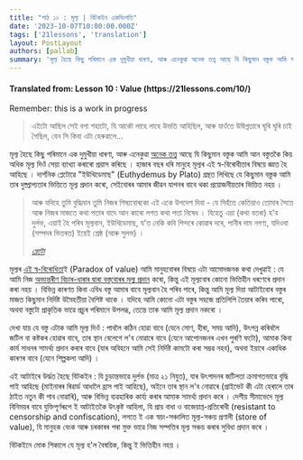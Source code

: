 ```yaml
---
title: "পাঠ ১০ : মূল্য | বিটকইন একবিংশতি"
date: '2023-10-07T10:00:00.000Z'
tags: ['21lessons', 'translation']
layout: PostLayout
authors: [pallab]
summary: 'মূল্য হৈছে কিছু পৰিমানে এক দুমুখীয়া ধাৰণা, আৰু এনেকুৱা অনেক তত্ত্ব আছে যি কিছুমান বস্তুক আমি আন বস্তুতকৈ কিয় অধিক মূল্য দিওঁ সেয়া ব্যাখ্যা কৰাৰো প্ৰয়াস কৰিছে । হাজাৰ বছৰ ধৰি মানুহে মূল্যৰ এই স্ব-বিৰোধীতাৰ বিষয়ে জ্ঞাত হৈ আহিছে ।...'
---
```


<div style={{textAlign:"center"}}>
    <h4> Translated from: Lesson 10 : Value (https://21lessons.com/10/) </h4>
    <p style={{color:"red"}}> Remember: this is a work in progress </p>
</div>

> এইটো আছিল সেই বগা শহাটো, যি আকৌ লাহে লাহে উভতি আহিছিল, আৰু যাওঁতে উদ্বিগ্নতাৰে ঘূৰি ঘূৰি চাই গৈছিল, যেন সি কিবা এটা হেৰুৱালে...

মূল্য হৈছে কিছু পৰিমানে এক দুমুখীয়া ধাৰণা, আৰু এনেকুৱা [অনেক তত্ত্ব](https://en.wikipedia.org/wiki/Theory_of_value_%28economics%29) আছে যি কিছুমান বস্তুক আমি আন বস্তুতকৈ কিয় অধিক মূল্য দিওঁ সেয়া ব্যাখ্যা কৰাৰো প্ৰয়াস কৰিছে ।
হাজাৰ বছৰ ধৰি মানুহে মূল্যৰ এই স্ব-বিৰোধীতাৰ বিষয়ে জ্ঞাত হৈ আহিছে ।
দাৰ্শনিক প্লেটোৱে "ইউথিডেমাছ" (Euthydemus by Plato) গ্ৰন্থত লিখিছে যে কিছুমান বস্তুক আমি তাৰ দুষ্প্ৰাপ্যতাৰ ভিত্তিতে মূল্য প্ৰদান কৰো, সেইবোৰৰ আমাৰ জীৱন যাপনৰ বাবে থকা প্ৰয়োজনীয়তাৰ ভিত্তিত নহয় ।

> আৰু যদিহে তুমি বুদ্ধিমান তুমি নিজৰ শিষ্যবোৰকো এই একে উপদেশ দিবা - যে সিহঁতে কেতিয়াও তোমাৰ সৈতে আৰু নিজৰ মাজতে কথা পতাৰ বাদে আন কাৰো লগত কথা পতা নিষেধ ।
> যিহেতু এয়া (কথা বতৰা) হ'ব দুৰ্লভ, এয়াই হৈ পৰিব মূল্যবান, ইউথিডেমাছ, য'ত নেকি কবি পিন্দৰে কোৱাৰ দৰে, পানীৰ দাম নগণ্য, যদিওবা (সম্পদৰ ভিতৰত) ইয়েই শ্ৰেষ্ঠ (আৰু সুলভ) ।
>
> <cite> [প্লেটো](http://www.perseus.tufts.edu/hopper/text?doc=plat.+euthyd.+304b) </cite>

মূল্যৰ [এই স্ব-বিৰোধিতা](https://en.wikipedia.org/wiki/Paradox_of_value)ই (Paradox of value) আমি মানুহবোৰৰ বিষয়ে এটা আমোদজনক কথা দেখুৱাই : যে আমি নিজ [অভ্যন্তৰীণ বিচাৰ-ধাৰাৰ দ্বাৰা বস্তুবোৰৰ মূল্য প্ৰদান](https://en.wikipedia.org/wiki/Subjective_theory_of_value) কৰো, কিন্তু এই মূল্যবোৰ কোনো ভিত্তিহীন ধৰণেৰে প্ৰদান কৰা নহয় ।
বিভিন্ন কাৰণত কিবা এবিধ বস্তু আমাৰ বাবে মূল্যবান হৈ পৰিব পাৰে, কিন্তু আমি মূল্য দিয়া আটাইবোৰ বস্তুৰ মাজত কিছুমান নিৰ্দিষ্ট উমৈহতীয়া বৈশিষ্ট থাকে ।
যদিহে আমি কোনো এটা বস্তুৰ সহজে প্ৰতিলিপি তৈয়াৰ কৰিব পাৰো, অথবা বস্তুটো প্ৰাকৃতিক ভাৱে প্রচুৰ পৰিমানে উপলব্ধ, তেন্তে তাক আমি মূল্য প্ৰদান নকৰো ।

দেখা যায় যে বস্তু এটাক আমি  মূল্য দিওঁ : পাবলৈ কঠিন হোৱা বাবে (যেনে সোণ, হীৰা, সময় আদি), উৎপন্ন কৰিবলৈ জটিল বা কষ্টকৰ হোৱাৰ বাবে, তাৰ স্থান বেলেগে ল'ব নোৱাৰে বাবে (যেনে আপোনজনৰ এখন পুৰণি ফটো), আমাক কিবা কাৰ্য সাধনৰ সামৰ্থ্য প্ৰদান কৰাৰ বাবে (যাৰ অবিহনে আমি সেই নিৰ্দিষ্ট কামটো কৰা সম্ভৱ নহব), অথবা ইয়াৰে একাধিক কাৰণৰ বাবে (যেনে শিল্পকলা আদি) ।

এই আটাইৰে উৰ্দ্ধত হৈছে বিটকইন : যি চুড়ান্তভাৱে দুৰ্লভ (মাত্ৰ ২১ নিযুত), যাৰ উৎপাদনৰ জটিলতা ক্ৰমাগতভাৱে বৃদ্ধি পাই আহিছে (মাইনাৰৰ ৰিৱাৰ্ড আধালৈ হ্ৰাস পাই আহিছে), অইনে তাৰ স্থান ল'ব নোৱাৰে (প্ৰাইভেট কী এটা হেৰালে তাৰ ঠাইত নতুন কী পাব নোৱাৰি), আৰু বিভিন্ন ব্যৱহাৰিক কাৰ্য্য কৰাৰ আমাক সামৰ্থ্য প্ৰদান কৰে ।
দেশীয় সীমাভেদে মূল্য বিনিময়ৰ বাবে যুক্তিপূৰ্ণৰূপে ই আটাইতকৈ উৎকৃষ্ট আহিলা, যি প্ৰায় বাধা ও বাজেয়াপ্ত-প্ৰতিৰোধী (resistant to censorship and confiscation), লগতে ই এক স্বয়ং-সঞ্চালিত মূল্য-সঞ্চয় প্ৰণালী (store of value), যি মানুহক বেংক আৰু চৰকাৰৰ পৰা মুক্ত ভাৱে নিজ সম্পত্তিৰ মূল্য সঞ্চয় কৰাৰ সুবিধা প্ৰদান কৰে ।

বিটকইনে মোক শিকালে যে মূল্য হ'ল বৈষয়িক, কিন্তু ই ভিত্তিহীন নহয় ।